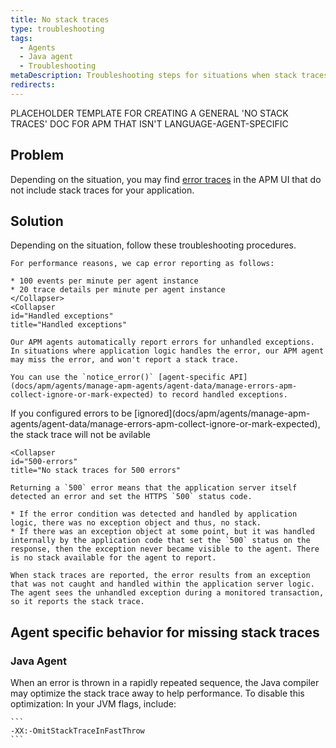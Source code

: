 ```yaml
---
title: No stack traces 
type: troubleshooting
tags:
  - Agents
  - Java agent
  - Troubleshooting
metaDescription: Troubleshooting steps for situations when stack traces are missing for error traces with your New Relic Java app.
redirects:
---
```


PLACEHOLDER TEMPLATE FOR CREATING A GENERAL 'NO STACK TRACES' DOC FOR APM THAT ISN'T LANGUAGE-AGENT-SPECIFIC 

## Problem

Depending on the situation, you may find [error traces](/docs/apm/applications-menu/error-analytics/error-analytics-manage-error-traces) in the APM UI that do not include stack traces for your application.

## Solution

Depending on the situation, follow these troubleshooting procedures.

<CollapserGroup>
  <Collapser
    id="Caps on error reporting"
    title="Caps on error reporting"
  >

    For performance reasons, we cap error reporting as follows:

    * 100 events per minute per agent instance
    * 20 trace details per minute per agent instance
    </Collapser>
    <Collapser
    id="Handled exceptions"
    title="Handled exceptions"
  >
    Our APM agents automatically report errors for unhandled exceptions. In situations where application logic handles the error, our APM agent may miss the error, and won't report a stack trace.

    You can use the `notice_error()` [agent-specific API](docs/apm/agents/manage-apm-agents/agent-data/manage-errors-apm-collect-ignore-or-mark-expected) to record handled exceptions.
</Collapser>
    <Collapser
    id="Ignored errors"
    title="Errors are ignored"
  >
    If you configured errors to be [ignored](docs/apm/agents/manage-apm-agents/agent-data/manage-errors-apm-collect-ignore-or-mark-expected), the stack trace will not be avilable
</Collapser>

    <Collapser
    id="500-errors"
    title="No stack traces for 500 errors"
  >
    Returning a `500` error means that the application server itself detected an error and set the HTTPS `500` status code.

    * If the error condition was detected and handled by application logic, there was no exception object and thus, no stack.
    * If there was an exception object at some point, but it was handled internally by the application code that set the `500` status on the response, then the exception never became visible to the agent. There is no stack available for the agent to report.

    When stack traces are reported, the error results from an exception that was not caught and handled within the application server logic. The agent sees the unhandled exception during a monitored transaction, so it reports the stack trace.
 </Collapser>

</CollapserGroup>

## Agent specific behavior for missing stack traces

### Java Agent

<CollapserGroup>
  <Collapser
    id="repeated-errors"
    title="No stack traces for rapidly repeated errors"
  >
    When an error is thrown in a rapidly repeated sequence, the Java compiler may optimize the stack trace away to help performance. To disable this optimization: In your JVM flags, include:

    ```
    -XX:-OmitStackTraceInFastThrow
    ```
  </Collapser>
</CollapserGroup>
